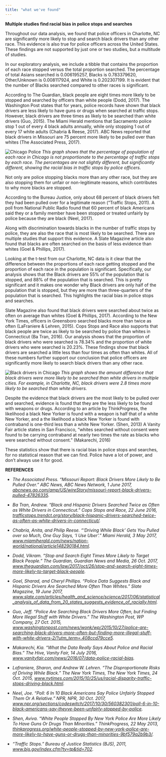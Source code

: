 ```yaml
---
title: "what we've found"
---
```



**Multiple studies find racial bias in police stops and searches**

Throughout our data analysis, we found that police officers in Charlotte, NC are significantly more likely to stop and search black drivers than any other race. This evidence is also true for police officers across the United States. These findings are not supported by just one or two studies, but a multitude of studies.

In our exploratory analysis, we include a tibble that contains the proportion of each race stopped versus the total proportion searched. The percentage of total Asians searched is 0.006195257, Blacks is 0.783379620, Other/Unknown is 0.008117924, and White is 0.202307199. It is evident that the number of Blacks searched compared to other races is significant.
 
According to The Guardian, black people are eight times more likely to be stopped and searched by officers than white people (Dodd, 2017). The Washington Post states that for years, police records have shown that black drivers are less likely to have guns or drugs when searched at traffic stops. However, black drivers are three times as likely to be searched than white drivers (Guo, 2015). The Miami Herald mentions that Sacramento police stop 1 out of every 4 black adults annually, while only stopping 1 out of every 17 white adults (Chabria & Reese, 2017). ABC News reported that black drivers in Missouri are 75 percent more likely to be pulled over than whites (The Associated Press, 2017).
 
![Chicago Police](/users/azechel/Documents/GitHub/banannaclaire.github.io/graph 1.png)
*This graph shows that the percentage of population of each race in Chicago is not proportionate to the percentage of traffic stops by each race. The percentages are not slightly different, but significantly different, showing the racial bias in traffic stops by police officers.*

Not only are police stopping blacks more than any other race, but they are also stopping them for unfair or non-legitimate reasons, which contributes to why more blacks are stopped.

According to the Bureau Justice, only about 68 percent of black drivers felt they had been pulled over for a legitimate reason (“Traffic Stops, 2011). A poll from National Public Radio found that 60 percent of black Americans said they or a family member have been stopped or treated unfairly by police because they are black (Neel, 2017).

Along with discrimination towards blacks in the number of traffic stops by police, they are also the race that is most likely to be searched. There are multiple studies that support this evidence. A Slate Magazine article also found that blacks are often searched on the basis of less evidence than whites (Goel & Phillips, 2017).
 
Looking at the t-test from our Charlotte, NC data is it clear that the difference between the proportions of each race getting stopped and the proportion of each race in the population is significant. Specifically, our analysis shows that the Black drivers are 55% of the population that is stopped, and 88% of the population that is searched. This is pretty significant and it makes one wonder why Black drivers are only half of the population that is stopped, but they are more than three-quarters of the population that is searched. This highlights the racial bias in police stops and searches.

Slate Magazine also found that black drivers were searched about twice as often on average than whites (Goel & Phillips, 2017). According to the New York Times, officers in Greensboro searched blacks more than twice as often (LaFraniere & Lehren, 2015). Cops Stops and Race also supports that black people are twice as likely to be searched by police than whites in Connecticut (Ba Tran, 2016). Our analysis shows that the proportion of black drivers who were searched is 78.34% and the proportion of white drivers who were searched is 20.23%. These findings show that black drivers are searched a little less than four times as often than whites. All of these numbers further support our conclusion that police officers are significantly more likely to search black drivers than any other race.

![Black drivers in Chicago](/users/azechel/Documents/GitHub/banannaclaire.github.io/graph 2.png)
*This graph shows the amount difference that black drivers were more likely to be searched than white drivers in multiple cities. For example, in Charlotte, NC, black drivers were 2.8 times more likely to be searched than white drivers.*  
 
Despite the evidence that black drivers are the most likely to be pulled over and searched, evidence is found that they are the less likely to be found with weapons or drugs. According to an article by ThinkProgress, the likelihood a black New Yorker is found with a weapon is half that of a white New Yorker, and a the likelihood a black New Yorker is found with contraband is one-third less than a white New Yorker. (Shen, 2013) A Vanity Fair article states in San Francisco, “whites searched without consent were found to be carrying contraband at nearly two times the rate as blacks who were searched without consent.” (Makarechi, 2016)
 
These statistics show that there is racial bias in police stops and searches, for no statistical reason that we can find. Police have a lot of power, and don't always use it for good.
 
 

**REFERENCES**

- *The Associated Press. “Missouri Report: Black Drivers More Likely to Be Pulled Over.” ABC News, ABC News Network, 1 June 2017, [abcnews.go.com/amp/US/wireStory/missouri-report-black-drivers-pulled-47826335](abcnews.go.com/amp/US/wireStory/missouri-report-black-drivers-pulled-47826335).*

- *Ba Tran, Andrew. “Black and Hispanic Drivers Searched Twice as Often as White Drivers in Connecticut.” Cops Stops and Race, 22 June 2016, [trafficstops.trendct.org/story/black-hispanic-drivers-searched-twice-as-often-as-white-drivers-in-connecticut/](trafficstops.trendct.org/story/black-hispanic-drivers-searched-twice-as-often-as-white-drivers-in-connecticut/).*

- *Chabria, Anita, and Philip Reese. “'Driving While Black' Gets You Pulled over so Much, One Guy Says, 'I Use Uber'.” Miami Herald, 3 May 2017, [www.miamiherald.com/news/nation-world/national/article148290184.html](www.miamiherald.com/news/nation-world/national/article148290184.html).*

- *Dodd, Vikram. “Stop and Search Eight Times More Likely to Target Black People.” The Guardian, Guardian News and Media, 26 Oct. 2017, [www.theguardian.com/law/2017/oct/26/stop-and-search-eight-times-more-likely-to-target-black-people](www.theguardian.com/law/2017/oct/26/stop-and-search-eight-times-more-likely-to-target-black-people).*

- *Goel, Sharad, and Cheryl Phillips. “Police Data Suggests Black and Hispanic Drivers Are Searched More Often Than Whites.” Slate Magazine, 19 June 2017, [www.slate.com/articles/health_and_science/science/2017/06/statistical_analysis_of_data_from_20_states_suggests_evidence_of_racially.html](www.slate.com/articles/health_and_science/science/2017/06/statistical_analysis_of_data_from_20_states_suggests_evidence_of_racially.html).*

- *Guo, Jeff. “Police Are Searching Black Drivers More Often, but Finding More Illegal Stuff with White Drivers.” The Washington Post, WP Company, 27 Oct. 2015, [www.washingtonpost.com/news/wonk/wp/2015/10/27/police-are-searching-black-drivers-more-often-but-finding-more-illegal-stuff-with-white-drivers-2/?utm_term=.408ccd79cce5](www.washingtonpost.com/news/wonk/wp/2015/10/27/police-are-searching-black-drivers-more-often-but-finding-more-illegal-stuff-with-white-drivers-2/?utm_term=.408ccd79cce5).*

- *Makarechi, Kia. “What the Data Really Says About Police and Racial Bias.” The Hive, Vanity Fair, 14 July 2016, [www.vanityfair.com/news/2016/07/data-police-racial-bias](www.vanityfair.com/news/2016/07/data-police-racial-bias).*

- *Lafraniere, Sharon, and Andrew W. Lehren. “The Disproportionate Risks of Driving While Black.” The New York Times, The New York Times, 24 Oct. 2015, [www.nytimes.com/2015/10/25/us/racial-disparity-traffic-stops-driving-black.html](www.nytimes.com/2015/10/25/us/racial-disparity-traffic-stops-driving-black.html).*

- *Neel, Joe. “Poll: 6 In 10 Black Americans Say Police Unfairly Stopped Them Or A Relative.” NPR, NPR, 30 Oct. 2017, [www.npr.org/sections/codeswitch/2017/10/30/560382301/poll-6-in-10-black-americans-say-theyve-been-unfairly-stopped-by-police](www.npr.org/sections/codeswitch/2017/10/30/560382301/poll-6-in-10-black-americans-say-theyve-been-unfairly-stopped-by-police).*

- *Shen, Aviva. “White People Stopped By New York Police Are More Likely To Have Guns Or Drugs Than Minorities.” ThinkProgress, 22 May 2013, [thinkprogress.org/white-people-stopped-by-new-york-police-are-more-likely-to-have-guns-or-drugs-than-minorities-9bf579a2b9b3/](thinkprogress.org/white-people-stopped-by-new-york-police-are-more-likely-to-have-guns-or-drugs-than-minorities-9bf579a2b9b3/).*

- *“Traffic Stops.” Bureau of Justice Statistics (BJS), 2011, [www.bjs.gov/index.cfm?ty=tp&tid=702](www.bjs.gov/index.cfm?ty=tp&tid=702).*